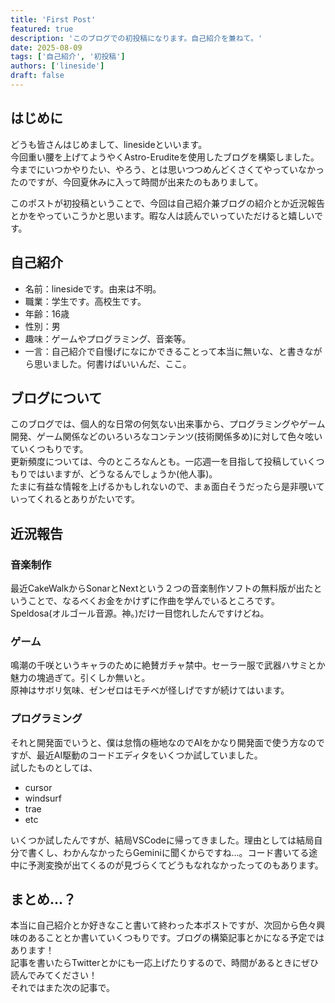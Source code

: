 ---
title: 'First Post'
featured: true
description: 'このブログでの初投稿になります。自己紹介を兼ねて。'
date: 2025-08-09
tags: ['自己紹介', '初投稿']
authors: ['lineside']
draft: false
---

## はじめに

どうも皆さんはじめまして、linesideといいます。  
今回重い腰を上げてようやくAstro-Eruditeを使用したブログを構築しました。  
今までにいつかやりたい、やろう、とは思いつつめんどくさくてやっていなかったのですが、今回夏休みに入って時間が出来たのもありまして。  

このポストが初投稿ということで、今回は自己紹介兼ブログの紹介とか近況報告とかをやっていこうかと思います。暇な人は読んでいっていただけると嬉しいです。

## 自己紹介
- 名前：linesideです。由来は不明。
- 職業：学生です。高校生です。
- 年齢：16歳
- 性別：男
- 趣味：ゲームやプログラミング、音楽等。
- 一言：自己紹介で自慢げになにかできることって本当に無いな、と書きながら思いました。何書けばいいんだ、ここ。

## ブログについて
このブログでは、個人的な日常の何気ない出来事から、プログラミングやゲーム開発、ゲーム関係などのいろいろなコンテンツ(技術関係多め)に対して色々呟いていくつもりです。  
更新頻度については、今のところなんとも。一応週一を目指して投稿していくつもりではいますが、どうなるんでしょうか(他人事)。  
たまに有益な情報を上げるかもしれないので、まぁ面白そうだったら是非覗いていってくれるとありがたいです。

## 近況報告

### 音楽制作
最近CakeWalkからSonarとNextという２つの音楽制作ソフトの無料版が出たということで、なるべくお金をかけずに作曲を学んでいるところです。Speldosa(オルゴール音源。神。)だけ一目惚れしたんですけどね。

### ゲーム
鳴潮の千咲というキャラのために絶賛ガチャ禁中。セーラー服で武器ハサミとか魅力の塊過ぎて。引くしか無いと。  
原神はサボリ気味、ゼンゼロはモチベが怪しげですが続けてはいます。

### プログラミング
それと開発面でいうと、僕は怠惰の極地なのでAIをかなり開発面で使う方なのですが、最近AI駆動のコードエディタをいくつか試していました。  
試したものとしては、
- cursor
- windsurf
- trae
- etc  

いくつか試したんですが、結局VSCodeに帰ってきました。理由としては結局自分で書くし、わかんなかったらGeminiに聞くからですね...。コード書いてる途中に予測変換が出てくるのが見づらくてどうもなれなかったってのもあります。

## まとめ...？
本当に自己紹介とか好きなこと書いて終わった本ポストですが、次回から色々興味のあることとか書いていくつもりです。ブログの構築記事とかになる予定ではあります！  
記事を書いたらTwitterとかにも一応上げたりするので、時間があるときにぜひ読んでみてください！  
それではまた次の記事で。